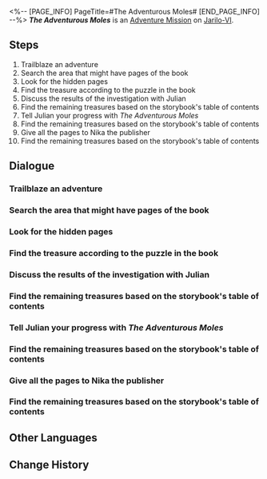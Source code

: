 <%-- [PAGE_INFO]
PageTitle=#The Adventurous Moles#
[END_PAGE_INFO] --%>
{{Stub|Dialogue.}}
{{Mission Infobox
|id            = 2011105
|title         = 
|image         = <!--Mission The Adventurous Moles.png-->
|type          = Adventure
|event_name    = 
|chapter       = 
|requirements  = 
* [[Companion Mission]] ''[[Hook's Treasure]]'' completed
* [[Trailblaze Mission]] ''[[Soldiers Stay Silent]]'' completed
|summary       = You have collected the new chapters of ''The Adventurous Moles'' and published them.<br />All the young readers in Belobog will be grateful to you.
|characters    = Julian; Nika; Trailblazer
|startLocation = [[Jarilo-VI]] - [[Boulder Town]]
|world         = Jarilo-VI
|area          = Boulder Town
|prev          = 
|next          = 
|rewards       = Trailblaze EXP*100; Stellar Jade*30; Shield (Item)*100; Sparse Aether*6; Credit*6,000
}}
'''''The Adventurous Moles''''' is an [[Adventure Mission]] on [[Jarilo-VI]].

==Steps==
# Trailblaze an adventure
# Search the area that might have pages of the book
# Look for the hidden pages
# Find the treasure according to the puzzle in the book
# Discuss the results of the investigation with Julian
# Find the remaining treasures based on the storybook's table of contents
# Tell Julian your progress with ''The Adventurous Moles''
# Find the remaining treasures based on the storybook's table of contents
# Give all the pages to Nika the publisher
# Find the remaining treasures based on the storybook's table of contents

<!--
==Gameplay Notes==

--><!--
==Trial Character==

-->
==Dialogue==
{{Stub Dialogue}}
===Trailblaze an adventure===
{{Mission Description|type=adventure|location=Boulder Town|Those on the Path of Trailblaze will encounter all kinds of strange people and odd anecdotes during the journey. Not only do these trivial stories fill up trailblazers' journals, but they also deepen their connections to all worlds.}}
{{Dialogue Start}}
:{{tx}}
{{Dialogue End}}

===Search the area that might have pages of the book===
{{Mission Description|type=adventure|location=<!--to be added-->|update|Julian gives you a damaged book called ''The Adventurous Moles''. You find clues about the rest of this book in its table of contents. Maybe you can find the whole book.<br />Then, maybe you can even find the treasure... Wait, this is just a book for kids. Don't take it seriously.}}
{{Dialogue Start}}
:{{tx}}
{{Dialogue End}}

===Look for the hidden pages===
{{Mission Description|type=adventure|location=<!--to be added-->|update|According to the table of contents of ''The Adventurous Moles'', this story happened here. Will you find any pages here?<br />Come to think of it, is it possible that the pages are hidden in this place where the story took place?}}
{{Dialogue Start}}
:{{tx}}
{{Dialogue End}}

===Find the treasure according to the puzzle in the book===
{{Mission Description|type=adventure|location=<!--to be added-->|update|Surprisingly, you find the lost pages of ''The Adventurous Moles'' here, and they contain a clue about the puzzle. Maybe you can try to solve it...<br />Now you're working on a puzzle found in a kid's book. How addicting, is this why the kids love it? You just need another puzzle piece!}}
{{Dialogue Start}}
:{{tx}}
{{Dialogue End}}

===Discuss the results of the investigation with Julian===
{{Mission Description|type=adventure|location=Boulder Town|update|Through hints in the storybook, you find the treasure hidden by the author at the Great Mine. This children's adventure book has actual treasures on top of a great story. Go and tell Julian the news.}}
{{Dialogue Start}}
:{{tx}}
{{Dialogue End}}

===Find the remaining treasures based on the storybook's table of contents===
{{Mission Description|type=adventure|location=<!--to be added-->|update|Based on the table of contents of ''The Adventurous Moles'', {{Color|keyword|there are still 3 chapters hidden at Backwater Pass, Rivet Town, and the Silvermane Guard Restricted Zone respectively.}} If you find these missing pages, you can find clues to the treasure. Ask Julian if you have any questions. Once you've collected everything, talk to Julian.}}
{{Dialogue Start}}
:{{tx}}
{{Dialogue End}}

===Tell Julian your progress with ''The Adventurous Moles''===
{{Mission Description|type=adventure|location=Boulder Town|update|You've already collected all the pages that you could find from ''The Adventurous Moles''. You are probably the first one to have done so. Tell Julian the good news.}}
{{Dialogue Start}}
:{{tx}}
{{Dialogue End}}

===Find the remaining treasures based on the storybook's table of contents===
{{Mission Description|type=adventure|location=<!--to be added-->|update|Based on the table of contents of ''The Adventurous Moles'', {{Color|keyword|there are still 3 chapters hidden at Backwater Pass, Rivet Town, and the Silvermane Guard Restricted Zone respectively.}} If you find these missing pages, you can find clues to the treasure. Ask Julian if you have any questions. Once you've collected everything, talk to Julian.}}
{{Dialogue Start}}
:{{tx}}
{{Dialogue End}}

===Give all the pages to Nika the publisher===
{{Mission Description|type=adventure|location=Administrative District|update|Julian hands you the postscript to ''The Adventurous Moles''. With that, you now have the whole storybook. Upon Julian's recommendation, you decide to submit this children's adventure book for publication and sale. Nika the publisher works in the Administrative District up in the Overworld. Go and inquire with her.}}
{{Dialogue Start}}
:{{tx}}
{{Dialogue End}}

===Find the remaining treasures based on the storybook's table of contents===
{{Mission Description|type=adventure|location=<!--to be added-->|update|Based on the table of contents of ''The Adventurous Moles'', {{Color|keyword|there are still 3 chapters hidden at Backwater Pass, Rivet Town, and the Silvermane Guard Restricted Zone respectively.}} If you find these missing pages, you can find clues to the treasure. Ask Julian if you have any questions. Once you've collected everything, talk to Julian.}}
{{Dialogue Start}}
:{{tx}}
{{Dialogue End}}

==Other Languages==
{{Other Languages
|en   = The Adventurous Moles
|zhs  = 冒险鼹鼠队
|zht  = 冒險鼴鼠隊
|ja   = モグラ冒険隊
|ko   = 두더지 모험단
|es   = Los topos aventureros
|fr   = Les Taupes aventurières
|ru   = Кроты-приключенцы
|th   = การผจญภัยของแก๊งตัวตุ่น
|vi   = Đội Chuột Chũi Phiêu Lưu
|de   = Die abenteuerlustigen Maulwürfe
|id   = Petualang The Moles
|pt   = As Toupeiras Aventureiras
}}

==Change History==
{{Change History|1.0}}
